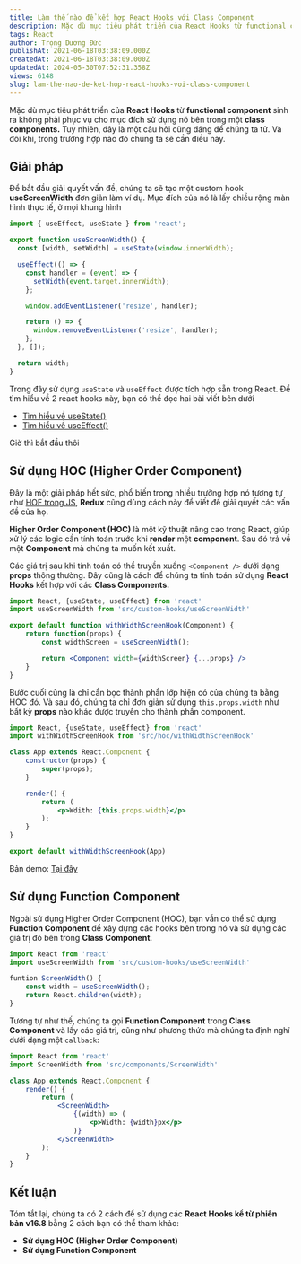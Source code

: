 ```yaml
---
title: Làm thế nào để kết hợp React Hooks với Class Component
description: Mặc dù mục tiêu phát triển của React Hooks từ functional component sinh ra không phải phục vụ cho mục đích sử dụng nó bên trong một class components.
tags: React
author: Trọng Dương Đức
publishAt: 2021-06-18T03:38:09.000Z
createdAt: 2021-06-18T03:38:09.000Z
updatedAt: 2024-05-30T07:52:31.358Z
views: 6148
slug: lam-the-nao-de-ket-hop-react-hooks-voi-class-component
---
```


Mặc dù mục tiêu phát triển của **React Hooks** từ **functional component** sinh ra không phải phục vụ cho mục đích sử dụng nó bên trong một **class components.** Tuy nhiên, đây là một câu hỏi cũng đáng để chúng ta tử. Và đôi khi, trong trường hợp nào đó chúng ta sẽ cần điều này.

## Giải pháp

Để bắt đầu giải quyết vấn đề, chúng ta sẽ tạo một custom hook **useScreenWidth** đơn giản làm ví dụ. Mục đích của nó là lấy chiều rộng màn hình thực tế, ở mọi khung hình

```jsx
import { useEffect, useState } from 'react';

export function useScreenWidth() {
  const [width, setWidth] = useState(window.innerWidth);

  useEffect(() => {
    const handler = (event) => {
      setWidth(event.target.innerWidth);
    };

    window.addEventListener('resize', handler);

    return () => {
      window.removeEventListener('resize', handler);
    };
  }, []);

  return width;
}
```

Trong đây sử dụng `useState` và `useEffect` được tích hợp sẵn trong React. Để tìm hiểu về 2 react hooks này, bạn có thể đọc hai bài viết bên dưới

- [Tìm hiểu về useState()](https://codestus.com/posts/react-hooks-series-tim-va-hieu-ve-usestate)
- [Tìm hiểu về useEffect()](https://codestus.com/posts/tim-hieu-ve-react-hook-useeffect)

Giờ thì bắt đầu thôi

## Sử dụng HOC (Higher Order Component)

Đây là một giải pháp hết sức, phổ biến trong nhiều trường hợp nó tương tự như [HOF trong JS](https://eloquentjavascript.net/05_higher_order.html), **Redux** cũng dùng cách này để viết  để giải quyết các vấn đề của họ. 

**Higher Order Component (HOC)** là một kỹ thuật nâng cao trong React, giúp xử lý các logic cần tính toán trước khi **render** một **component**. Sau đó trả về một **Component** mà chúng ta muốn kết xuất.

Các giá trị sau khi tính toán có thể truyền xuống `<Component />` dưới dạng **props** thông thường. Đây cũng là cách để chúng ta tính toán sử dụng **React Hooks** kết hợp với các **Class Components.**

```jsx
import React, {useState, useEffect} from 'react'
import useScreenWidth from 'src/custom-hooks/useScreenWidth'

export default function withWidthScreenHook(Component) {
	return function(props) {
		const widthScreen = useScreenWidth();

		return <Component width={widthScreen} {...props} />
	}
}
```

Bước cuối cùng là chỉ cần bọc thành phần lớp hiện có của chúng ta bằng HOC đó. Và sau đó, chúng ta chỉ đơn giản sử dụng `this.props.width` như bất kỳ **props** nào khác được truyền cho thành phần component.

```jsx
import React, {useState, useEffect} from 'react'
import withWidthScreenHook from 'src/hoc/withWidthScreenHook'

class App extends React.Component {
	constructor(props) {
		super(props);
	}

	render() {
		return (
			<p>Wdith: {this.props.width}</p>
		); 
	}
}

export default withWidthScreenHook(App)
```

Bản demo: [Tại đây](https://codesandbox.io/s/stupefied-bardeen-i14kt?file=/src/App.js)

## Sử dụng Function Component

Ngoài sử dụng Higher Order Component (HOC), bạn vẫn có thể sử dụng **Function Component** để xây dựng các hooks bên trong nó và sử dụng các giá trị đó bên trong **Class Component**.

```jsx
import React from 'react'
import useScreenWidth from 'src/custom-hooks/useScreenWidth'

funtion ScreenWidth() {
	const width = useScreenWidth();
	return React.children(width);
}
```

Tương tự như thế, chúng ta gọi **Function Component** trong **Class Component** và lấy các giá trị, cũng như phương thức mà chúng ta định nghĩ dưới dạng một `callback`:

```jsx
import React from 'react'
import ScreenWidth from 'src/components/ScreenWidth'

class App extends React.Component {
	render() {
		return (
			<ScreenWidth>
				{(width) => (
					<p>Width: {width}px</p>
				)}
			</ScreenWidth>
		);
	}
}
```

## Kết luận

Tóm tắt lại, chúng ta có 2 cách để sử dụng các **React Hooks kể từ phiên bản v16.8** bằng 2 cách bạn có thể tham khảo:

- **Sử dụng HOC (Higher Order Component)**
- **Sử dụng Function Component**
      